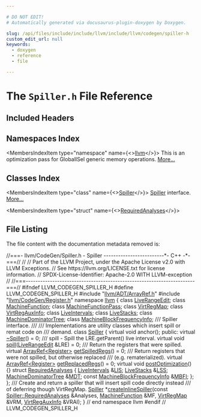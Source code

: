 ```yaml
---

# DO NOT EDIT!
# Automatically generated via docusaurus-plugin-doxygen by Doxygen.

slug: /api/files/include/include/llvm/include/llvm/codegen/spiller-h
custom_edit_url: null
keywords:
  - doxygen
  - reference
  - file

---
```





# The `Spiller.h` File Reference

<DoxygenPage pluginConfig={pluginConfig}>



## Included Headers

<IncludesList>
<IncludesListItem
  filePath="llvm/ADT/ArrayRef.h"
  permalink="/docs/api/files/include/include/llvm/include/llvm/adt/arrayref-h"
  isLocal="true" />
<IncludesListItem
  filePath="llvm/CodeGen/Register.h"
  permalink="/docs/api/files/include/include/llvm/include/llvm/codegen/register-h"
  isLocal="true" />
</IncludesList>

## Namespaces Index

<MembersIndex>

<MembersIndexItem
  type="namespace"
  name={<><a href="/docs/api/namespaces/llvm">llvm</a></>}>
This is an optimization pass for GlobalISel generic memory operations. <a href="/docs/api/namespaces/llvm/#details">More...</a>
</MembersIndexItem>

</MembersIndex>

## Classes Index

<MembersIndex>

<MembersIndexItem
  type="class"
  name={<><a href="/docs/api/classes/llvm/spiller">Spiller</a></>}>
<a href="/docs/api/classes/llvm/spiller">Spiller</a> interface. <a href="/docs/api/classes/llvm/spiller/#details">More...</a>
</MembersIndexItem>

<MembersIndexItem
  type="struct"
  name={<><a href="/docs/api/structs/llvm/spiller/requiredanalyses">RequiredAnalyses</a></>}>
</MembersIndexItem>

</MembersIndex>


## File Listing

The file content with the documentation metadata removed is:

<ProgramListing>

<Link id="l00001" /><CodeLine lineNumber="1"><span class="doxyHighlightComment">//===- llvm/CodeGen/Spiller.h - Spiller -------------------------&#42;- C++ -&#42;-===//</span></CodeLine>
<Link id="l00002" /><CodeLine lineNumber="2"><span class="doxyHighlightComment">//</span></CodeLine>
<Link id="l00003" /><CodeLine lineNumber="3"><span class="doxyHighlightComment">// Part of the LLVM Project, under the Apache License v2.0 with LLVM Exceptions.</span></CodeLine>
<Link id="l00004" /><CodeLine lineNumber="4"><span class="doxyHighlightComment">// See https://llvm.org/LICENSE.txt for license information.</span></CodeLine>
<Link id="l00005" /><CodeLine lineNumber="5"><span class="doxyHighlightComment">// SPDX-License-Identifier: Apache-2.0 WITH LLVM-exception</span></CodeLine>
<Link id="l00006" /><CodeLine lineNumber="6"><span class="doxyHighlightComment">//</span></CodeLine>
<Link id="l00007" /><CodeLine lineNumber="7"><span class="doxyHighlightComment">//===----------------------------------------------------------------------===//</span></CodeLine>
<Link id="l00008" /><CodeLine lineNumber="8"></CodeLine>
<Link id="l00009" /><CodeLine lineNumber="9"><span class="doxyHighlightPreprocessor">#ifndef LLVM&#95;CODEGEN&#95;SPILLER&#95;H</span></CodeLine>
<Link id="l00010" /><CodeLine lineNumber="10"><span class="doxyHighlightPreprocessor">#define LLVM&#95;CODEGEN&#95;SPILLER&#95;H</span></CodeLine>
<Link id="l00011" /><CodeLine lineNumber="11"></CodeLine>
<Link id="l00012" /><CodeLine lineNumber="12"><span class="doxyHighlightPreprocessor">#include &quot;<a href="/docs/api/files/include/include/llvm/include/llvm/adt/arrayref-h">llvm/ADT/ArrayRef.h</a>&quot;</span></CodeLine>
<Link id="l00013" /><CodeLine lineNumber="13"><span class="doxyHighlightPreprocessor">#include &quot;<a href="/docs/api/files/include/include/llvm/include/llvm/codegen/register-h">llvm/CodeGen/Register.h</a>&quot;</span></CodeLine>
<Link id="l00014" /><CodeLine lineNumber="14"></CodeLine>
<Link id="l00015" /><CodeLine lineNumber="15"><span class="doxyHighlightKeyword">namespace </span><span class="doxyHighlight"><a href="/docs/api/namespaces/llvm">llvm</a> &#123;</span></CodeLine>
<Link id="l00016" /><CodeLine lineNumber="16"></CodeLine>
<Link id="l00017" /><CodeLine lineNumber="17"><span class="doxyHighlightKeyword">class </span><span class="doxyHighlight"><a href="/docs/api/classes/llvm/liverangeedit">LiveRangeEdit</a>;</span></CodeLine>
<Link id="l00018" /><CodeLine lineNumber="18"><span class="doxyHighlightKeyword">class </span><span class="doxyHighlight"><a href="/docs/api/classes/llvm/machinefunction">MachineFunction</a>;</span></CodeLine>
<Link id="l00019" /><CodeLine lineNumber="19"><span class="doxyHighlightKeyword">class </span><span class="doxyHighlight"><a href="/docs/api/classes/llvm/machinefunctionpass">MachineFunctionPass</a>;</span></CodeLine>
<Link id="l00020" /><CodeLine lineNumber="20"><span class="doxyHighlightKeyword">class </span><span class="doxyHighlight"><a href="/docs/api/classes/llvm/virtregmap">VirtRegMap</a>;</span></CodeLine>
<Link id="l00021" /><CodeLine lineNumber="21"><span class="doxyHighlightKeyword">class </span><span class="doxyHighlight"><a href="/docs/api/classes/llvm/virtregauxinfo">VirtRegAuxInfo</a>;</span></CodeLine>
<Link id="l00022" /><CodeLine lineNumber="22"><span class="doxyHighlightKeyword">class </span><span class="doxyHighlight"><a href="/docs/api/classes/llvm/liveintervals">LiveIntervals</a>;</span></CodeLine>
<Link id="l00023" /><CodeLine lineNumber="23"><span class="doxyHighlightKeyword">class </span><span class="doxyHighlight"><a href="/docs/api/classes/llvm/livestacks">LiveStacks</a>;</span></CodeLine>
<Link id="l00024" /><CodeLine lineNumber="24"><span class="doxyHighlightKeyword">class </span><span class="doxyHighlight"><a href="/docs/api/classes/llvm/machinedominatortree">MachineDominatorTree</a>;</span></CodeLine>
<Link id="l00025" /><CodeLine lineNumber="25"><span class="doxyHighlightKeyword">class </span><span class="doxyHighlight"><a href="/docs/api/classes/llvm/machineblockfrequencyinfo">MachineBlockFrequencyInfo</a>;</span></CodeLine>
<Link id="l00026" /><CodeLine lineNumber="26"></CodeLine>
<Link id="l00027" /><CodeLine lineNumber="27"><span class="doxyHighlightComment">/// Spiller interface.</span></CodeLine>
<Link id="l00028" /><CodeLine lineNumber="28"><span class="doxyHighlightComment">///</span></CodeLine>
<Link id="l00029" /><CodeLine lineNumber="29"><span class="doxyHighlightComment">/// Implementations are utility classes which insert spill or remat code on</span></CodeLine>
<Link id="l00030" /><CodeLine lineNumber="30"><span class="doxyHighlightComment">/// demand.</span></CodeLine>
<Link id="l00031" /><CodeLine lineNumber="31" lineLink="/docs/api/classes/llvm/spiller"><span class="doxyHighlightKeyword">class </span><span class="doxyHighlight"><a href="/docs/api/classes/llvm/spiller">Spiller</a> &#123;</span></CodeLine>
<Link id="l00032" /><CodeLine lineNumber="32"><span class="doxyHighlight">  </span><span class="doxyHighlightKeyword">virtual</span><span class="doxyHighlight"> </span><span class="doxyHighlightKeywordType">void</span><span class="doxyHighlight"> anchor();</span></CodeLine>
<Link id="l00033" /><CodeLine lineNumber="33"></CodeLine>
<Link id="l00034" /><CodeLine lineNumber="34"><span class="doxyHighlightKeyword">public</span><span class="doxyHighlight">:</span></CodeLine>
<Link id="l00035" /><CodeLine lineNumber="35" lineLink="/docs/api/classes/llvm/spiller/#a4346292d56a1b2beed7e2a000614c860"><span class="doxyHighlight">  </span><span class="doxyHighlightKeyword">virtual</span><span class="doxyHighlight"> <a href="/docs/api/classes/llvm/spiller/#a4346292d56a1b2beed7e2a000614c860">~Spiller</a>() = 0;</span></CodeLine>
<Link id="l00036" /><CodeLine lineNumber="36"></CodeLine>
<Link id="l00037" /><CodeLine lineNumber="37"><span class="doxyHighlightComment">  /// spill - Spill the LRE.getParent() live interval.</span></CodeLine>
<Link id="l00038" /><CodeLine lineNumber="38" lineLink="/docs/api/classes/llvm/spiller/#a118797d65703f1386d712c19f5d1e734"><span class="doxyHighlight">  </span><span class="doxyHighlightKeyword">virtual</span><span class="doxyHighlight"> </span><span class="doxyHighlightKeywordType">void</span><span class="doxyHighlight"> <a href="/docs/api/classes/llvm/spiller/#a118797d65703f1386d712c19f5d1e734">spill</a>(<a href="/docs/api/classes/llvm/liverangeedit">LiveRangeEdit</a> &amp;LRE) = 0;</span></CodeLine>
<Link id="l00039" /><CodeLine lineNumber="39"></CodeLine>
<Link id="l00040" /><CodeLine lineNumber="40"><span class="doxyHighlightComment">  /// Return the registers that were spilled.</span></CodeLine>
<Link id="l00041" /><CodeLine lineNumber="41" lineLink="/docs/api/classes/llvm/spiller/#aa5ff4551573730e9728e7bc8031e358c"><span class="doxyHighlight">  </span><span class="doxyHighlightKeyword">virtual</span><span class="doxyHighlight"> <a href="/docs/api/classes/llvm/arrayref">ArrayRef&lt;Register&gt;</a> <a href="/docs/api/classes/llvm/spiller/#aa5ff4551573730e9728e7bc8031e358c">getSpilledRegs</a>() = 0;</span></CodeLine>
<Link id="l00042" /><CodeLine lineNumber="42"></CodeLine>
<Link id="l00043" /><CodeLine lineNumber="43"><span class="doxyHighlightComment">  /// Return registers that were not spilled, but otherwise replaced</span></CodeLine>
<Link id="l00044" /><CodeLine lineNumber="44"><span class="doxyHighlightComment">  /// (e.g. rematerialized).</span></CodeLine>
<Link id="l00045" /><CodeLine lineNumber="45" lineLink="/docs/api/classes/llvm/spiller/#a48e457fa0abeefbb9d7a13fede06e539"><span class="doxyHighlight">  </span><span class="doxyHighlightKeyword">virtual</span><span class="doxyHighlight"> <a href="/docs/api/classes/llvm/arrayref">ArrayRef&lt;Register&gt;</a> <a href="/docs/api/classes/llvm/spiller/#a48e457fa0abeefbb9d7a13fede06e539">getReplacedRegs</a>() = 0;</span></CodeLine>
<Link id="l00046" /><CodeLine lineNumber="46"></CodeLine>
<Link id="l00047" /><CodeLine lineNumber="47" lineLink="/docs/api/classes/llvm/spiller/#ac5e77cbf6ad42d3a68d03f7d20f0a07d"><span class="doxyHighlight">  </span><span class="doxyHighlightKeyword">virtual</span><span class="doxyHighlight"> </span><span class="doxyHighlightKeywordType">void</span><span class="doxyHighlight"> <a href="/docs/api/classes/llvm/spiller/#ac5e77cbf6ad42d3a68d03f7d20f0a07d">postOptimization</a>() &#123;&#125;</span></CodeLine>
<Link id="l00048" /><CodeLine lineNumber="48"></CodeLine>
<Link id="l00049" /><CodeLine lineNumber="49" lineLink="/docs/api/structs/llvm/spiller/requiredanalyses"><span class="doxyHighlight">  </span><span class="doxyHighlightKeyword">struct </span><span class="doxyHighlight"><a href="/docs/api/structs/llvm/spiller/requiredanalyses">RequiredAnalyses</a> &#123;</span></CodeLine>
<Link id="l00050" /><CodeLine lineNumber="50" lineLink="/docs/api/structs/llvm/spiller/requiredanalyses/#ac986cc40a17167f9c9790e679117edf4"><span class="doxyHighlight">    <a href="/docs/api/classes/llvm/liveintervals">LiveIntervals</a> &amp;<a href="/docs/api/structs/llvm/spiller/requiredanalyses/#ac986cc40a17167f9c9790e679117edf4">LIS</a>;</span></CodeLine>
<Link id="l00051" /><CodeLine lineNumber="51" lineLink="/docs/api/structs/llvm/spiller/requiredanalyses/#ae8f763e5d258e8bbb155a679e000601a"><span class="doxyHighlight">    <a href="/docs/api/classes/llvm/livestacks">LiveStacks</a> &amp;<a href="/docs/api/structs/llvm/spiller/requiredanalyses/#ae8f763e5d258e8bbb155a679e000601a">LSS</a>;</span></CodeLine>
<Link id="l00052" /><CodeLine lineNumber="52" lineLink="/docs/api/structs/llvm/spiller/requiredanalyses/#a83b5a082a8cf796728accee1678f6ce0"><span class="doxyHighlight">    <a href="/docs/api/classes/llvm/machinedominatortree">MachineDominatorTree</a> &amp;<a href="/docs/api/structs/llvm/spiller/requiredanalyses/#a83b5a082a8cf796728accee1678f6ce0">MDT</a>;</span></CodeLine>
<Link id="l00053" /><CodeLine lineNumber="53" lineLink="/docs/api/structs/llvm/spiller/requiredanalyses/#a71e6d83704c36c376708a6c34dafd60a"><span class="doxyHighlight">    </span><span class="doxyHighlightKeyword">const</span><span class="doxyHighlight"> <a href="/docs/api/classes/llvm/machineblockfrequencyinfo">MachineBlockFrequencyInfo</a> &amp;<a href="/docs/api/structs/llvm/spiller/requiredanalyses/#a71e6d83704c36c376708a6c34dafd60a">MBFI</a>;</span></CodeLine>
<Link id="l00054" /><CodeLine lineNumber="54"><span class="doxyHighlight">  &#125;;</span></CodeLine>
<Link id="l00055" /><CodeLine lineNumber="55"><span class="doxyHighlight">&#125;;</span></CodeLine>
<Link id="l00056" /><CodeLine lineNumber="56"></CodeLine>
<Link id="l00057" /><CodeLine lineNumber="57"><span class="doxyHighlightComment">/// Create and return a spiller that will insert spill code directly instead</span></CodeLine>
<Link id="l00058" /><CodeLine lineNumber="58"><span class="doxyHighlightComment">/// of deferring though VirtRegMap.</span></CodeLine>
<Link id="l00059" /><CodeLine lineNumber="59"><span class="doxyHighlight"><a href="/docs/api/classes/llvm/spiller">Spiller</a> &#42;<a href="/docs/api/namespaces/llvm/#a81d47204d9157a6d8709e7aa6c278bac">createInlineSpiller</a>(</span><span class="doxyHighlightKeyword">const</span><span class="doxyHighlight"> <a href="/docs/api/structs/llvm/spiller/requiredanalyses">Spiller::RequiredAnalyses</a> &amp;Analyses,</span></CodeLine>
<Link id="l00060" /><CodeLine lineNumber="60"><span class="doxyHighlight">                             <a href="/docs/api/classes/llvm/machinefunction">MachineFunction</a> &amp;MF, <a href="/docs/api/classes/llvm/virtregmap">VirtRegMap</a> &amp;VRM,</span></CodeLine>
<Link id="l00061" /><CodeLine lineNumber="61"><span class="doxyHighlight">                             <a href="/docs/api/classes/llvm/virtregauxinfo">VirtRegAuxInfo</a> &amp;VRAI);</span></CodeLine>
<Link id="l00062" /><CodeLine lineNumber="62"></CodeLine>
<Link id="l00063" /><CodeLine lineNumber="63"><span class="doxyHighlight">&#125; </span><span class="doxyHighlightComment">// end namespace llvm</span></CodeLine>
<Link id="l00064" /><CodeLine lineNumber="64"></CodeLine>
<Link id="l00065" /><CodeLine lineNumber="65"><span class="doxyHighlightPreprocessor">#endif </span><span class="doxyHighlightComment">// LLVM&#95;CODEGEN&#95;SPILLER&#95;H</span></CodeLine>

</ProgramListing>


</DoxygenPage>
